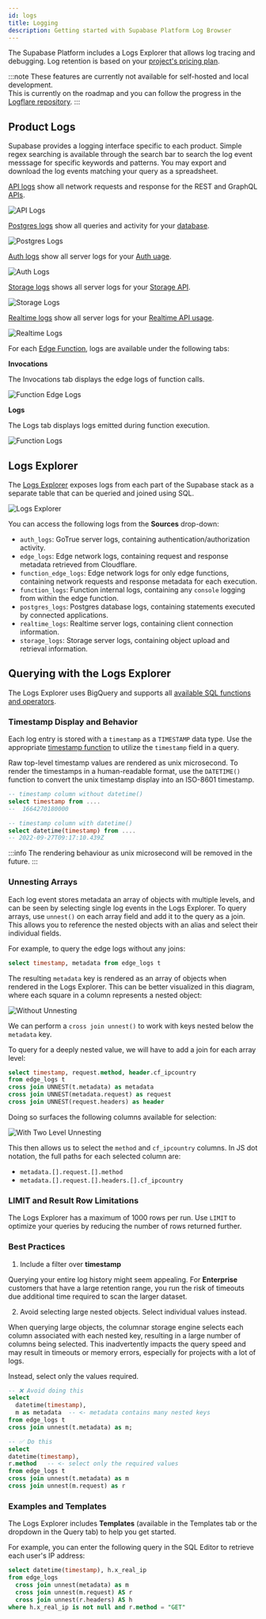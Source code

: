 ```yaml
---
id: logs
title: Logging
description: Getting started with Supabase Platform Log Browser
---
```



The Supabase Platform includes a Logs Explorer that allows log tracing and debugging. Log retention is based on your [project's pricing plan](https://supabase.com/pricing).

:::note
These features are currently not available for self-hosted and local development.<br/>
This is currently on the roadmap and you can follow the progress in the [Logflare repository](https://github.com/Logflare/logflare).
:::

## Product Logs

Supabase provides a logging interface specific to each product. Simple regex searching is available through the search bar to search the log event messsage for specific keywords and patterns. You may export and download the log events matching your query as a spreadsheet.

<!--
To update the screenshots, ensure that at least one log line is selected to display the metadata. Can use meme.town as an example.
-->

<Tabs>
  <TabItem value="api" label="API" default>

[API logs](https://app.supabase.com/project/_/database/api-logs) show all network requests and response for the REST and GraphQL [APIs](../../guides/api).

![API Logs](/img/guides/platform/logs/logs-api.png)

  </TabItem>
  <TabItem value="postgres" label="Postgres">

[Postgres logs](https://app.supabase.com/project/_/database/postgres-logs) show all queries and activity for your [database](../../guides/database).

![Postgres Logs](/img/guides/platform/logs/logs-database.png)

  </TabItem>
  <TabItem value="auth" label="Auth">

[Auth logs](https://app.supabase.com/project/_/auth/logs) show all server logs for your [Auth uage](../../guides/auth).

![Auth Logs](/img/guides/platform/logs/logs-auth.png)

  </TabItem>
  <TabItem value="storage" label="Storage">

[Storage logs](https://app.supabase.com/project/_/storage/logs) shows all server logs for your [Storage API](../../guides/storage).

![Storage Logs](/img/guides/platform/logs/logs-storage.png)

  </TabItem>
  <TabItem value="realtime" label="Realtime">

[Realtime logs](https://app.supabase.com/project/_/database/realtime-logs) show all server logs for your [Realtime API usage](../../guides/realtime).

![Realtime Logs](/img/guides/platform/logs/logs-realtime.png)

  </TabItem>
  <TabItem value="functions" label="Edge Functions">

For each [Edge Function](https://app.supabase.com/project/_/functions), logs are available under the following tabs:

**Invocations**

The Invocations tab displays the edge logs of function calls.

![Function Edge Logs](/img/guides/platform/logs/logs-functions-edge.png)

**Logs**

The Logs tab displays logs emitted during function execution.

![Function Logs](/img/guides/platform/logs/logs-functions.png)

  </TabItem>
</Tabs>

## Logs Explorer

The [Logs Explorer](https://app.supabase.com/project/_/logs-explorer) exposes logs from each part of the Supabase stack as a separate table that can be queried and joined using SQL.

![Logs Explorer](/img/guides/platform/logs/logs-explorer.png)

You can access the following logs from the **Sources** drop-down:

- `auth_logs`: GoTrue server logs, containing authentication/authorization activity.
- `edge_logs`: Edge network logs, containing request and response metadata retrieved from Cloudflare.
- `function_edge_logs`: Edge network logs for only edge functions, containing network requests and response metadata for each execution.
- `function_logs`: Function internal logs, containing any `console` logging from within the edge function.
- `postgres_logs`: Postgres database logs, containing statements executed by connected applications.
- `realtime_logs`: Realtime server logs, containing client connection information.
- `storage_logs`: Storage server logs, containing object upload and retrieval information.

## Querying with the Logs Explorer

The Logs Explorer uses BigQuery and supports all [available SQL functions and operators](https://cloud.google.com/bigquery/docs/reference/standard-sql/functions-and-operators).

### Timestamp Display and Behavior

Each log entry is stored with a `timestamp` as a `TIMESTAMP` data type. Use the appropriate [timestamp function](https://cloud.google.com/bigquery/docs/reference/standard-sql/timestamp_functions#timestamp) to utilize the `timestamp` field in a query.

Raw top-level timestamp values are rendered as unix microsecond. To render the timestamps in a human-readable format, use the `DATETIME()` function to convert the unix timestamp display into an ISO-8601 timestamp.

```sql
-- timestamp column without datetime()
select timestamp from ....
--  1664270180000

-- timestamp column with datetime()
select datetime(timestamp) from ....
-- 2022-09-27T09:17:10.439Z
```

:::info
The rendering behaviour as unix microsecond will be removed in the future.
:::

### Unnesting Arrays

Each log event stores metadata an array of objects with multiple levels, and can be seen by selecting single log events in the Logs Explorer. To query arrays, use `unnest()` on each array field and add it to the query as a join. This allows you to reference the nested objects with an alias and select their individual fields.

For example, to query the edge logs without any joins:

```sql
select timestamp, metadata from edge_logs t
```

The resulting `metadata` key is rendered as an array of objects when rendered in the Logs Explorer. This can be better visualized in this diagram, where each square in a column represents a nested object:

![Without Unnesting](/img/guides/platform/logs/unnesting-none.png)

We can perform a `cross join unnest()` to work with keys nested below the `metadata` key.

To query for a deeply nested value, we will have to add a join for each array level:

```sql
select timestamp, request.method, header.cf_ipcountry
from edge_logs t
cross join UNNEST(t.metadata) as metadata
cross join UNNEST(metadata.request) as request
cross join UNNEST(request.headers) as header
```

Doing so surfaces the following columns available for selection:

![With Two Level Unnesting](/img/guides/platform/logs/unnesting-2.png)

This then allows us to select the `method` and `cf_ipcountry` columns. In JS dot notation, the full paths for each selected column are:

- `metadata.[].request.[].method`
- `metadata.[].request.[].headers.[].cf_ipcountry`

### LIMIT and Result Row Limitations

The Logs Explorer has a maximum of 1000 rows per run. Use `LIMIT` to optimize your queries by reducing the number of rows returned further.

### Best Practices

1. Include a filter over **timestamp**

Querying your entire log history might seem appealing. For **Enterprise** customers that have a large retention range, you run the risk of timeouts due additional time required to scan the larger dataset.

2. Avoid selecting large nested objects. Select individual values instead.

When querying large objects, the columnar storage engine selects each column associated with each nested key, resulting in a large number of columns being selected. This inadvertently impacts the query speed and may result in timeouts or memory errors, especially for projects with a lot of logs.

Instead, select only the values required.

```sql
-- ❌ Avoid doing this
select
  datetime(timestamp),
  m as metadata  -- <- metadata contains many nested keys
from edge_logs t
cross join unnest(t.metadata) as m;

-- ✅ Do this
select
datetime(timestamp),
r.method   -- <- select only the required values
from edge_logs t
cross join unnest(t.metadata) as m
cross join unnest(m.request) as r
```

### Examples and Templates

The Logs Explorer includes **Templates** (available in the Templates tab or the dropdown in the Query tab) to help you get started.

For example, you can enter the following query in the SQL Editor to retrieve each user's IP address:

```sql
select datetime(timestamp), h.x_real_ip
from edge_logs
  cross join unnest(metadata) as m
  cross join unnest(m.request) AS r
  cross join unnest(r.headers) AS h
where h.x_real_ip is not null and r.method = "GET"
```

